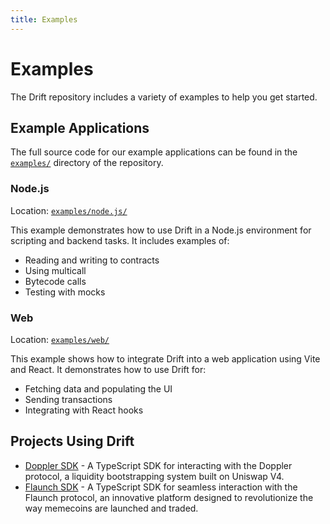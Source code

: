 ```yaml
---
title: Examples
---
```


# Examples

The Drift repository includes a variety of examples to help you get started.

## Example Applications

The full source code for our example applications can be found in the
[`examples/`](https://github.com/ryangoree/drift/tree/main/examples) directory of
the repository.

### Node.js

Location:
[`examples/node.js/`](https://github.com/ryangoree/drift/tree/main/examples/node.js)

This example demonstrates how to use Drift in a Node.js environment for
scripting and backend tasks. It includes examples of:

- Reading and writing to contracts
- Using multicall
- Bytecode calls
- Testing with mocks

### Web

Location:
[`examples/web/`](https://github.com/ryangoree/drift/tree/main/examples/web)

This example shows how to integrate Drift into a web application using Vite and
React. It demonstrates how to use Drift for:

- Fetching data and populating the UI
- Sending transactions
- Integrating with React hooks

## Projects Using Drift

- [Doppler SDK](https://github.com/whetstoneresearch/doppler-sdk) - A TypeScript
  SDK for interacting with the Doppler protocol, a liquidity bootstrapping
  system built on Uniswap V4.
- [Flaunch SDK](https://github.com/flayerlabs/flaunch-sdk) - A TypeScript SDK
  for seamless interaction with the Flaunch protocol, an innovative platform
  designed to revolutionize the way memecoins are launched and traded.
